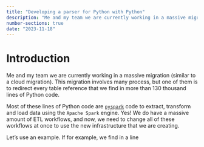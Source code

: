 ```yaml
---
title: "Developing a parser for Python with Python"
description: "Me and my team we are currently working in a massive migration. This article describes how we used"
number-sections: true
date: "2023-11-18"
---
```


# Introduction

Me and my team we are currently working in a massive migration (similar to a cloud migration). This migration involves many process, but one of them is to redirect every table reference that we find in more than 130 thousand lines of Python code.

Most of these lines of Python code are [`pyspark`](https://spark.apache.org/docs/latest/api/python/index.html) code to extract, transform and load data using the `Apache Spark` engine. Yes! We do have a massive amount of ETL workflows, and now, we need to change all of these workflows at once to use the new infrastructure that we are creating.

Let's use an example. If for example, we find in a line 
